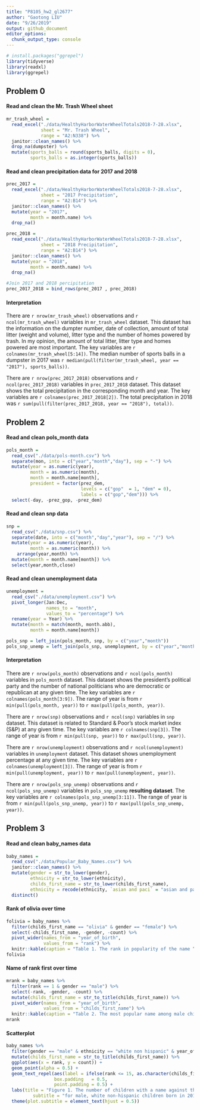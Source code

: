 ```yaml
---
title: "P8105_hw2_gl2677"
author: "Gaotong LIU"
date: "9/26/2019"
output: github_document
editor_options: 
  chunk_output_type: console
---
```


```r
# install.packages("ggrepel")
library(tidyverse)
library(readxl)
library(ggrepel)
```

## Problem 0
#### Read and clean the Mr. Trash Wheel sheet
```r
mr_trash_wheel = 
  read_excel("./data/HealthyHarborWaterWheelTotals2018-7-28.xlsx",
             sheet = "Mr. Trash Wheel",
             range = "A2:N338") %>% 
  janitor::clean_names() %>%
  drop_na(dumpster) %>% 
  mutate(sports_balls = round(sports_balls, digits = 0),
         sports_balls = as.integer(sports_balls)) 

```

#### Read and clean precipitation data for 2017 and 2018
```r
prec_2017 = 
  read_excel("./data/HealthyHarborWaterWheelTotals2018-7-28.xlsx",
             sheet = "2017 Precipitation",
             range = "A2:B14") %>% 
  janitor::clean_names() %>%
  mutate(year = "2017",
         month = month.name) %>% 
  drop_na() 

prec_2018 = 
  read_excel("./data/HealthyHarborWaterWheelTotals2018-7-28.xlsx",
             sheet = "2018 Precipitation",
             range = "A2:B14") %>% 
  janitor::clean_names() %>% 
  mutate(year = "2018",
         month = month.name) %>% 
  drop_na() 

#Join 2017 and 2018 percipitation
prec_2017_2018 = bind_rows(prec_2017 , prec_2018) 
```

#### Interpretation
There are `r nrow(mr_trash_wheel)` observations and `r ncol(mr_trash_wheel)` variables in `mr_trash_wheel` dataset. This dataset has the information on the dumpter number, date of collection, amount of total litter (weight and volume), litter type and the number of homes powered by trash. In my opinion, the amount of total litter, litter type and homes powered are most important.
The key variables are ``r colnames(mr_trash_wheel[5:14])``. 
The median number of sports balls in a dumpster in 2017 was `r median(pull(filter(mr_trash_wheel, year == "2017"), sports_balls))`.

There are `r nrow(prec_2017_2018)` observations and `r ncol(prec_2017_2018)` variables in `prec_2017_2018` dataset. This dataset shows the total precipitation in the corresponding month and year.
The key variables are ``r colnames(prec_2017_2018[2])``. 
The total precipitation in 2018 was `r sum(pull(filter(prec_2017_2018, year == "2018"), total))`.

## Problem 2
#### Read and clean pols_month data
```r
pols_month = 
  read_csv("./data/pols-month.csv") %>% 
  separate(mon, into = c("year","month","day"), sep = "-") %>% 
  mutate(year = as.numeric(year),
         month = as.numeric(month),
         month = month.name[month],
         president = factor(prez_dem, 
                            levels = c("gop"  = 1, "dem" = 0),
                            labels = c("gop","dem"))) %>% 
  select(-day, -prez_gop, -prez_dem)
```

#### Read and clean snp data
```r
snp = 
  read_csv("./data/snp.csv") %>% 
  separate(date, into = c("month","day","year"), sep = "/") %>% 
  mutate(year = as.numeric(year),
         month = as.numeric(month)) %>% 
    arrange(year,month) %>% 
  mutate(month = month.name[month]) %>% 
  select(year,month,close)
```

#### Read and clean unemployment data
```r
unemployment = 
  read_csv("./data/unemployment.csv") %>% 
  pivot_longer(Jan:Dec,
               names_to = "month",
               values_to = "percentage") %>% 
  rename(year = Year) %>% 
  mutate(month = match(month, month.abb),
         month = month.name[month])

pols_snp = left_join(pols_month, snp, by = c("year","month")) 
pols_snp_unemp = left_join(pols_snp, unemployment, by = c("year","month"))
```

#### Interpretation
There are `r nrow(pols_month)` observations and `r ncol(pols_month)` variables in `pols_month` dataset. This dataset shows the president's political party and the number of national politicians who are democratic or republican at any given time.
The key variables are ``r colnames(pols_month[3:9])``. The range of year is from `r min(pull(pols_month, year))` to `r max(pull(pols_month, year))`.

There are `r nrow(snp)` observations and `r ncol(snp)` variables in `snp` dataset. This dataset is related to Standard & Poor’s stock market index (S&P) at any given time.
The key variables are ``r colnames(snp[3])``. The range of year is from `r min(pull(snp, year))` to `r max(pull(snp, year))`.

There are `r nrow(unemployment)` observations and `r ncol(unemployment)` variables in `unemployment` dataset. This dataset shows unemployment percentage at any given time.
The key variables are ``r colnames(unemployment[3])``. The range of year is from `r min(pull(unemployment, year))` to `r max(pull(unemployment, year))`.

There are `r nrow(pols_snp_unemp)` observations and `r ncol(pols_snp_unemp)` variables in `pols_snp_unemp` **resulting dataset**. 
The key variables are ``r colnames(pols_snp_unemp[3:11])``. The range of year is from `r min(pull(pols_snp_unemp, year))` to `r max(pull(pols_snp_unemp, year))`.

## Problem 3
#### Read and clean baby_names data
```r
baby_names = 
  read_csv("./data/Popular_Baby_Names.csv") %>% 
  janitor::clean_names() %>% 
  mutate(gender = str_to_lower(gender),
         ethnicity = str_to_lower(ethnicity),
         childs_first_name = str_to_lower(childs_first_name),
         ethnicity = recode(ethnicity, `asian and paci` = "asian and pacific islander", `black non hisp` = "black non hispanic", `white non hisp` = "white non hispanic")) %>% 
  distinct() 
```

#### Rank of olivia over time
```r
folivia = baby_names %>% 
  filter(childs_first_name == "olivia" & gender == "female") %>% 
  select(-childs_first_name, -gender, -count) %>% 
  pivot_wider(names_from = "year_of_birth",
              values_from = "rank") %>% 
  knitr::kable(caption = "Table 1. The rank in popularity of the name “Olivia” as a female baby name over time.")
folivia
```

#### Name of rank first over time
```r
mrank = baby_names %>% 
  filter(rank == 1 & gender == "male") %>% 
  select(-rank, -gender, -count) %>% 
  mutate(childs_first_name = str_to_title(childs_first_name)) %>% 
  pivot_wider(names_from = "year_of_birth",
              values_from = "childs_first_name") %>% 
  knitr::kable(caption = "Table 2. The most popular name among male children over time.")
mrank
```

#### Scatterplot
```r
baby_names %>% 
  filter(gender == "male" & ethnicity == "white non hispanic" & year_of_birth == "2016") %>% 
  mutate(childs_first_name = str_to_title(childs_first_name)) %>% 
  ggplot(aes(x = rank, y = count)) +
  geom_point(alpha = 0.5) + 
  geom_text_repel(aes(label = ifelse(rank <= 15, as.character(childs_first_name),'')),
                  box.padding   = 0.5,
                  point.padding = 0.5) +
  labs(title = "Figure 1. The number of children with a name against the rank in popularity ",
          subtitle = "for male, white non-hispanic children born in 2016") +
  theme(plot.subtitle = element_text(hjust = 0.5))

```